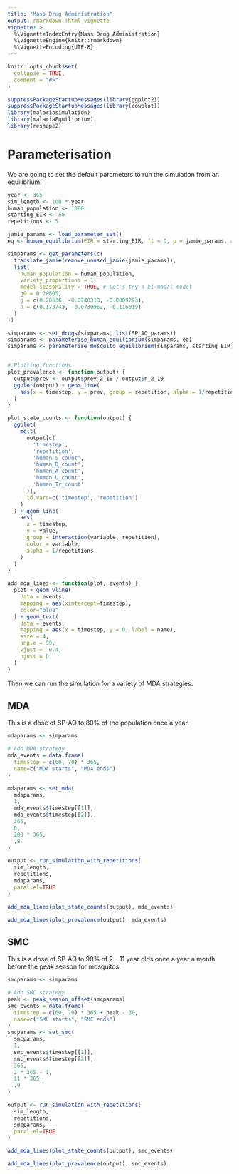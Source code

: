 ```yaml
---
title: "Mass Drug Administration"
output: rmarkdown::html_vignette
vignette: >
  %\VignetteIndexEntry{Mass Drug Administration}
  %\VignetteEngine{knitr::rmarkdown}
  %\VignetteEncoding{UTF-8}
---
```


```r
knitr::opts_chunk$set(
  collapse = TRUE,
  comment = "#>"
)
```

```r
suppressPackageStartupMessages(library(ggplot2))
suppressPackageStartupMessages(library(cowplot))
library(malariasimulation)
library(malariaEquilibrium)
library(reshape2)
```

# Parameterisation

We are going to set the default parameters to run the simulation from an equilibrium.

```r
year <- 365
sim_length <- 100 * year
human_population <- 1000
starting_EIR <- 50
repetitions <- 5

jamie_params <- load_parameter_set()
eq <- human_equilibrium(EIR = starting_EIR, ft = 0, p = jamie_params, age = 0:99)

simparams <- get_parameters(c(
  translate_jamie(remove_unused_jamie(jamie_params)),
  list(
    human_population = human_population,
    variety_proportions = 1,
    model_seasonality = TRUE, # Let's try a bi-modal model
    g0 = 0.28605,
    g = c(0.20636, -0.0740318, -0.0009293),
    h = c(0.173743, -0.0730962, -0.116019)
  )
))

simparams <- set_drugs(simparams, list(SP_AQ_params))
simparams <- parameterise_human_equilibrium(simparams, eq)
simparams <- parameterise_mosquito_equilibrium(simparams, starting_EIR)


# Plotting functions
plot_prevalence <- function(output) {
  output$prev <- output$prev_2_10 / output$n_2_10
  ggplot(output) + geom_line(
    aes(x = timestep, y = prev, group = repetition, alpha = 1/repetitions)
  )
}

plot_state_counts <- function(output) {
  ggplot(
    melt(
      output[c(
        'timestep',
        'repetition',
        'human_S_count',
        'human_D_count',
        'human_A_count',
        'human_U_count',
        'human_Tr_count'
      )],
      id.vars=c('timestep', 'repetition')
    )
  ) + geom_line(
    aes(
      x = timestep,
      y = value,
      group = interaction(variable, repetition),
      color = variable,
      alpha = 1/repetitions
    )
  )
}

add_mda_lines <- function(plot, events) {
  plot + geom_vline(
    data = events,
    mapping = aes(xintercept=timestep),
    color="blue"
  ) + geom_text(
    data = events,
    mapping = aes(x = timestep, y = 0, label = name),
    size = 4,
    angle = 90,
    vjust = -0.4,
    hjust = 0
  )
}
```

Then we can run the simulation for a variety of MDA strategies:

## MDA

This is a dose of SP-AQ to 80% of the population once a year.

```r
mdaparams <- simparams

# Add MDA strategy
mda_events = data.frame(
  timestep = c(60, 70) * 365,
  name=c("MDA starts", "MDA ends")
)

mdaparams <- set_mda(
  mdaparams,
  1,
  mda_events$timestep[[1]],
  mda_events$timestep[[2]],
  365,
  0,
  200 * 365,
  .8
)

output <- run_simulation_with_repetitions(
  sim_length,
  repetitions,
  mdaparams,
  parallel=TRUE
)
```

```r
add_mda_lines(plot_state_counts(output), mda_events)
```

```r
add_mda_lines(plot_prevalence(output), mda_events)
```

## SMC

This is a dose of SP-AQ to 90% of 2 - 11 year olds once a year a month before the peak season for mosquitos.

```r
smcparams <- simparams

# Add SMC strategy
peak <- peak_season_offset(smcparams)
smc_events = data.frame(
  timestep = c(60, 70) * 365 + peak - 30,
  name=c("SMC starts", "SMC ends")
)
smcparams <- set_smc(
  smcparams,
  1,
  smc_events$timestep[[1]],
  smc_events$timestep[[2]],
  365,
  2 * 365 - 1,
  11 * 365,
  .9
)

output <- run_simulation_with_repetitions(
  sim_length,
  repetitions,
  smcparams,
  parallel=TRUE
)
```

```r
add_mda_lines(plot_state_counts(output), smc_events)
```

```r
add_mda_lines(plot_prevalence(output), smc_events)
```